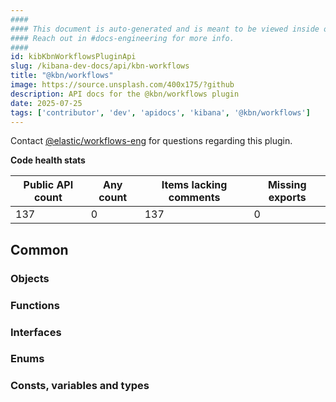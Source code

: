 ```yaml
---
####
#### This document is auto-generated and is meant to be viewed inside our experimental, new docs system.
#### Reach out in #docs-engineering for more info.
####
id: kibKbnWorkflowsPluginApi
slug: /kibana-dev-docs/api/kbn-workflows
title: "@kbn/workflows"
image: https://source.unsplash.com/400x175/?github
description: API docs for the @kbn/workflows plugin
date: 2025-07-25
tags: ['contributor', 'dev', 'apidocs', 'kibana', '@kbn/workflows']
---
```




Contact [@elastic/workflows-eng](https://github.com/orgs/elastic/teams/workflows-eng) for questions regarding this plugin.

**Code health stats**

| Public API count  | Any count | Items lacking comments | Missing exports |
|-------------------|-----------|------------------------|-----------------|
| 137 | 0 | 137 | 0 |

## Common

### Objects
<DocDefinitionList data={kbnWorkflowsObj.common.objects}/>

### Functions
<DocDefinitionList data={kbnWorkflowsObj.common.functions}/>

### Interfaces
<DocDefinitionList data={kbnWorkflowsObj.common.interfaces}/>

### Enums
<DocDefinitionList data={kbnWorkflowsObj.common.enums}/>

### Consts, variables and types
<DocDefinitionList data={kbnWorkflowsObj.common.misc}/>

